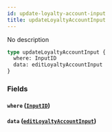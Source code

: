 ```yaml
---
id: update-loyalty-account-input
title: updateLoyaltyAccountInput
---
```


No description

```graphql
type updateLoyaltyAccountInput {
  where: InputID
  data: editLoyaltyAccountInput
}
```

### Fields

#### `where` ([`InputID`](/v1/inputs/input-id))

#### `data` ([`editLoyaltyAccountInput`](/v1/inputs/edit-loyalty-account-input))
